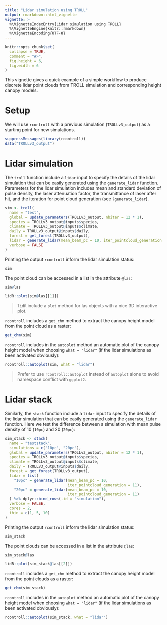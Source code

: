 ```yaml
---
title: "Lidar simulation using TROLL"
output: rmarkdown::html_vignette
vignette: >
  %\VignetteIndexEntry{Lidar simulation using TROLL}
  %\VignetteEngine{knitr::rmarkdown}
  %\VignetteEncoding{UTF-8}
---
```


```r
knitr::opts_chunk$set(
  collapse = TRUE,
  comment = "#>",
  fig.height = 6,
  fig.width = 6
)
```

This vignette gives a quick example of a simple workflow to produce discrete lidar point clouds from TROLL simulation and corresponding height canopy models.

# Setup

We will use `rcontroll` with a previous simulation (`TROLLv3_output`) as a starting point for new simulations. 

```r
suppressMessages(library(rcontroll))
data("TROLLv3_output")
```

# Lidar simulation

The `troll` function include a `lidar` input to specify the details of the lidar simulation that can be easily generated using the `generate_lidar` function.
Parameters for the lidar simulation includes mean and standard deviation of pulse density, the laser attenuation factor, the transmittance of laser after hit, and the iteration for point cloud generation (see `?generate_lidar`).

```r
sim <- troll(
  name = "test",
  global = update_parameters(TROLLv3_output, nbiter = 12 * 1),
  species = TROLLv3_output@inputs$species,
  climate = TROLLv3_output@inputs$climate,
  daily = TROLLv3_output@inputs$daily,
  forest = get_forest(TROLLv3_output),
  lidar = generate_lidar(mean_beam_pc = 10, iter_pointcloud_generation = 11),
  verbose = FALSE
)
```

Printing the output `rcontroll` inform the lidar simulation status:

```r
sim
```

The point cloud can be accessed in a list in the attribute `@las`:

```r
sim@las
```

```r
lidR::plot(sim@las[[1]])
```


> `lidR` include a `plot` method for las objects with a nice 3D interactive plot.

`rcontroll` includes a `get_chm` method to extract the canopy height model from the point cloud as a raster:

```r
get_chm(sim)
```

`rcontroll` includes in the `autoplot` method an automatic plot of the canopy height model when choosing `what = "lidar"` (if the lidar simulations as been activated obviously):

```r
rcontroll::autoplot(sim, what = "lidar")
```

> Prefer to use `rcontroll::autoplot` instead of `autoplot` alone to avoid namespace conflict with `ggplot2`.

# Lidar stack

Similarly, the `stack` function include a `lidar` input to specify the details of the lidar simulation that can be easily generated using the `generate_lidar` function.
Here we test the difference between a simulation with mean pulse density of 10 (`10pc`) and 20 (`20pc`):

```r
sim_stack <- stack(
  name = "teststack",
  simulations = c("10pc", "20pc"),
  global = update_parameters(TROLLv3_output, nbiter = 12 * 1),
  species = TROLLv3_output@inputs$species,
  climate = TROLLv3_output@inputs$climate,
  daily = TROLLv3_output@inputs$daily,
  forest = get_forest(TROLLv3_output),
  lidar = list(
    "10pc" = generate_lidar(mean_beam_pc = 10,
                            iter_pointcloud_generation = 11),
    "20pc" = generate_lidar(mean_beam_pc = 10, 
                            iter_pointcloud_generation = 11)
  ) %>% dplyr::bind_rows(.id = "simulation"),
  verbose = FALSE,
  cores = 2,
  thin = c(1, 5, 10)
)
```

Printing the output `rcontroll` inform the lidar simulation status:

```r
sim_stack
```

The point clouds can be accessed in a list in the attribute `@las`:

```r
sim_stack@las
```

```r
lidR::plot(sim_stack@las[[2]])
```

`rcontroll` includes a `get_chm` method to extract the canopy height model from the point clouds as a raster:

```r
get_chm(sim_stack)
```

`rcontroll` includes in the `autoplot` method an automatic plot of the canopy height model when choosing `what = "lidar"` (if the lidar simulations as been activated obviously):

```r
rcontroll::autoplot(sim_stack, what = "lidar")
```

